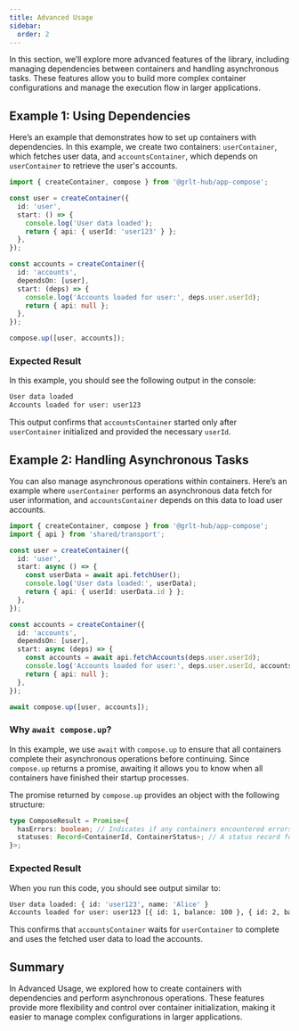 ```yaml
---
title: Advanced Usage
sidebar:
  order: 2
---
```


In this section, we’ll explore more advanced features of the library, including managing dependencies between containers and handling asynchronous tasks. These features allow you to build more complex container configurations and manage the execution flow in larger applications.

## Example 1: Using Dependencies

Here’s an example that demonstrates how to set up containers with dependencies. In this example, we create two containers: `userContainer`, which fetches user data, and `accountsContainer`, which depends on `userContainer` to retrieve the user's accounts.

```ts
import { createContainer, compose } from '@grlt-hub/app-compose';

const user = createContainer({
  id: 'user',
  start: () => {
    console.log('User data loaded');
    return { api: { userId: 'user123' } };
  },
});

const accounts = createContainer({
  id: 'accounts',
  dependsOn: [user],
  start: (deps) => {
    console.log('Accounts loaded for user:', deps.user.userId);
    return { api: null };
  },
});

compose.up([user, accounts]);
```

### Expected Result

In this example, you should see the following output in the console:

```sh
User data loaded
Accounts loaded for user: user123
```

This output confirms that `accountsContainer` started only after `userContainer` initialized and provided the necessary `userId`.

## Example 2: Handling Asynchronous Tasks

You can also manage asynchronous operations within containers. Here’s an example where `userContainer` performs an asynchronous data fetch for user information, and `accountsContainer` depends on this data to load user accounts.

```ts
import { createContainer, compose } from '@grlt-hub/app-compose';
import { api } from 'shared/transport';

const user = createContainer({
  id: 'user',
  start: async () => {
    const userData = await api.fetchUser();
    console.log('User data loaded:', userData);
    return { api: { userId: userData.id } };
  },
});

const accounts = createContainer({
  id: 'accounts',
  dependsOn: [user],
  start: async (deps) => {
    const accounts = await api.fetchAccounts(deps.user.userId);
    console.log('Accounts loaded for user:', deps.user.userId, accounts);
    return { api: null };
  },
});

await compose.up([user, accounts]);
```

### Why `await compose.up`?

In this example, we use `await` with `compose.up` to ensure that all containers complete their asynchronous operations before continuing. Since `compose.up` returns a promise, awaiting it allows you to know when all containers have finished their startup processes.

The promise returned by `compose.up` provides an object with the following structure:

```ts
type ComposeResult = Promise<{
  hasErrors: boolean; // Indicates if any containers encountered errors during compose.up
  statuses: Record<ContainerId, ContainerStatus>; // A status record for each container
}>;
```

### Expected Result

When you run this code, you should see output similar to:

```sh
User data loaded: { id: 'user123', name: 'Alice' }
Accounts loaded for user: user123 [{ id: 1, balance: 100 }, { id: 2, balance: 200 }]
```

This confirms that `accountsContainer` waits for `userContainer` to complete and uses the fetched user data to load the accounts.

## Summary

In Advanced Usage, we explored how to create containers with dependencies and perform asynchronous operations. These features provide more flexibility and control over container initialization, making it easier to manage complex configurations in larger applications.
